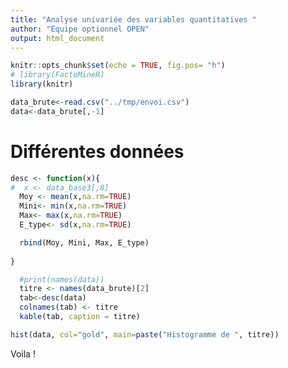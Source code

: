 ```yaml
---
title: "Analyse univariée des variables quantitatives "
author: "Equipe optionnel OPEN"
output: html_document
---
```


```r
knitr::opts_chunk$set(echo = TRUE, fig.pos= "h")
# library(FactoMineR)
library(knitr)
```

```r
data_brute<-read.csv("../tmp/envoi.csv")
data<-data_brute[,-1]

```


# Différentes données 


```r
desc <- function(x){
#  x <- data_base3[,8]
  Moy <- mean(x,na.rm=TRUE)
  Mini<- min(x,na.rm=TRUE)
  Max<- max(x,na.rm=TRUE)
  E_type<- sd(x,na.rm=TRUE)

  rbind(Moy, Mini, Max, E_type)
  
}
```

```r

  #print(names(data))
  titre <- names(data_brute)[2]
  tab<-desc(data)
  colnames(tab) <- titre
  kable(tab, caption = titre)

```


```r
hist(data, col="gold", main=paste("Histogramme de ", titre))
```

Voila !












